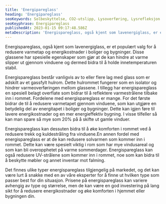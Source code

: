 ```yaml
---
title: 'Energipareglass'
heading: 'Energipareglass'
seoKeywords: Solbeskyttelse, CO2-utslipp, Lysoverføring, Lysrefleksjon
seoKeyphrase: Energipareglass
publishedAt: 2023-01-15 09:17:48.586Z
metaDescription: 'Energispareglass, også kjent som lavenergiglass, er et populært valg for å redusere varmetap og energikostnader i boliger og bygninger. '
---
```


Energispareglass, også kjent som lavenergiglass, er et populært valg for å redusere varmetap og energikostnader i boliger og bygninger. Disse glassene har spesielle egenskaper som gjør at de kan hindre at varme slipper ut gjennom vinduene og dermed bidra til å holde innetemperaturen stabil.

Energispareglass består vanligvis av to eller flere lag med glass som er adskilt av et gassfylt hulrom. Dette hulrommet fungerer som en isolator og hindrer varmeoverføringen mellom glassene. I tillegg har energispareglass en spesiell belagt overflate som bidrar til å reflektere varmestrålene tilbake inn i rommet. Fordelene med energispareglass er mange. For det første bidrar de til å redusere varmetapet gjennom vinduene, som kan utgjøre en betydelig del av energitapet i boliger og bygninger. Dette kan igjen føre til lavere energikostnader og en mer energieffektiv bygning. I visse tilfeller så kan man spare så mye som 20% på å skifte ut gamle vinduer.

Energispareglass kan dessuten bidra til å øke komforten i rommet ved å redusere trekk og kuldestråling fra vinduene.En annen fordel med energispareglass er at de kan redusere solvarmen som kommer inn i rommet. Dette kan være spesielt viktig i rom som har mye vindusareal og som kan bli overopphetet på varme sommerdager. Energispareglass kan også redusere UV-strålene som kommer inn i rommet, noe som kan bidra til å beskytte møbler og annet inventar mot falming.

Det finnes ulike typer energispareglass tilgjengelig på markedet, og det kan være lurt å snakke med en av våre eksperter for å finne ut hvilken type som passer best for din situasjon. Prisene på energispareglass kan variere avhengig av type og størrelse, men de kan være en god investering på lang sikt for å redusere energikostnader og øke komforten i hjemmet eller bygningen din.
